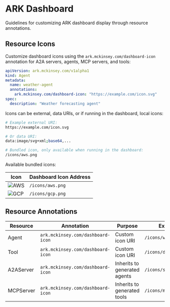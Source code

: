 # ARK Dashboard

Guidelines for customizing ARK dashboard display through resource annotations.

## Resource Icons

Customize dashboard icons using the `ark.mckinsey.com/dashboard-icon` annotation for A2A servers, agents, MCP servers, and tools:

```yaml
apiVersion: ark.mckinsey.com/v1alpha1
kind: Agent
metadata:
  name: weather-agent
  annotations:
    ark.mckinsey.com/dashboard-icon: "https://example.com/icon.svg"
spec:
  description: "Weather forecasting agent"
```

Icons can be external, data URIs, or if running in the dashboard, local icons:

```bash
# Example external URI:
https://example.com/icon.svg

# Or data URI:
data:image/svg+xml;base64,...

# Bundled icon, only available when running in the dashboard:
/icons/aws.png
```

Available bundled icons:

| Icon | Dashboard Icon Address |
|------|----------------------|
| ![AWS](https://raw.githubusercontent.com/mckinsey/agents-at-scale-ark-dashboard-icons/main/services/ark-dashboard/ark-dashboard/public/icons/aws.png) | `/icons/aws.png` |
| ![GCP](https://raw.githubusercontent.com/mckinsey/agents-at-scale-ark-dashboard-icons/main/services/ark-dashboard/ark-dashboard/public/icons/gcp.png) | `/icons/gcp.png` |

## Resource Annotations

| Resource | Annotation | Purpose | Example |
|----------|------------|---------|---------|
| Agent | `ark.mckinsey.com/dashboard-icon` | Custom icon URI | `/icons/weather.svg` |
| Tool | `ark.mckinsey.com/dashboard-icon` | Custom icon URI | `/icons/database.svg` |
| A2AServer | `ark.mckinsey.com/dashboard-icon` | Inherits to generated agents | `/icons/service.svg` |
| MCPServer | `ark.mckinsey.com/dashboard-icon` | Inherits to generated tools | `/icons/mcp.svg` |
